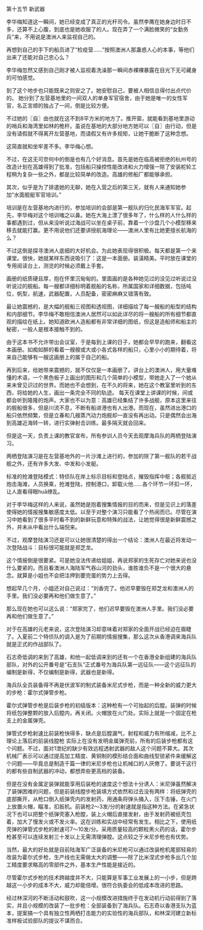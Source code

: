 

第十五节 新武器

李华梅知道这一瞬间，她已经变成了真正的光杆司令。虽然李鹰在她身边时日不多，还算不上心腹，到底也是她收服了的人。现在弄了一个满脸微笑的“女勤务兵”来，不用说是澳洲人来监视自己的。

再想到自己的手下的船员进了“检疫营……”按照澳洲人那蛊惑人心的本事，等他们出来了还能对自己忠心么？

李华梅忽然又感到自己刚才被人监视着洗澡那一瞬间赤裸裸暴露在目光下无可藏身的可怕感觉。

到了这个地步也只能既来之则安之了。她安慰自己，要被人相信总得付出点代价的。 她分到了左营基地里的一间双人的单身军官宿舍，由于她是唯一的女性军官，名正言顺的独占了一间，倒是比较方便。

不过她的〖自〗由也就在这不到8平方米的地方了。推开窗，就能看到基地里游动的哨兵和海湾里如林的桅杆。虽说在基地的大部分地方她可以〖自〗由行动，但是没有请假就不得离开左营基地，而请假又有许多规矩，让她干脆断了这种念想。

这简直就和坐牢差不多。李华梅心想。

不过，在这无可奈何中的倒是也有几个好消息。首先是她在临高被拒绝的杭州号的改造计划在高雄得到了批准，包括船只操控性能改进和火力增强一除了安装舵轮工程稍为复杂一些之外，都是比较简单的改造。高雄的修船厂都能够承担。

其次，似乎是为了排遣她的无聊，她在入营之后的第三天，就有人来通知她参加“水面舰艇军官培训。”

培训是在左营基地内进行的，参加培训的会部是第一舰队的归化民海军军官。起先，李华梅对这个培训嗤之以鼻。她在大海上漂了很多年了，什么样的人什么样的事都遇到过，但从来没听说过海战可以坐在桌子前，靠着一个沙盘几个小模型移来移去就能打赢。更不用说他们还要讲授航海理论——澳洲人里有比她更擅长航海的么？

不过这倒是探寻澳洲人底细的大好机会。为此她表现得很积极。每天都是第一个来课堂。很快，她就某样东西说吸引了：这是一本面册。装潢精美。平时放在课堂的专用阅读台上，测览的时候必须戴上手套。

画册的纸质硬且厚，抱在怀里沉甸甸的。里面画的是各种她见过的没见过听说过没听说过的舰船。每一艘都详细标明着舰船的名称，所属国家和详细数据，包括吨位，帆型，航速，武器配置，人员配备，密密麻麻又错落有致。

最让她震撼的，是大幅的舰船三视图和透视图，详细描绘了每一艘船的船型的结构和内部细节。李华梅不敢相信澳洲人居然可以如此详尽的将一艘船的所有细节都直观的描绘在纸上。她知道欧洲人造船都有非常详细的图纸，但这是造船师和船主的秘密，一般人是根本接触不到的。

由于这本书不允许带出会议室，于是每到上课的日子，她都会早早的跑来，翻看这本画册。如痴如醉的看着一艘艘或大或小各式各样的船只，心里小小的期待着，将来自己能够有一艘这画册上的属于自己的船。

再到后来，给她带来震撼的，就不仅仅是一本画册了。讲台上的澳洲人，用大量难懂的术语，一个黑色板子上画出的图形和几个简单的小模型，带她走入了一个她从来未曾见识过的世界。而她也不会想到，在不久的将来，她在这个教室里听到的东西，将给她的人生，画出一条完全不同的轨迹。 每天在课堂上讲课的时候，间或都会听到隆隆的炮声。大家也不以为意：高雄已经集结了许多战舰，原本这里来往的舰船很多，但是川流不息，不断有船进港也有人出港。而现在，虽然进出港口的船只依然频繁，但是立春和几艘蒸汽动力炮舰却一直没有再出动。只是偶然会出海到高雄近海转一转，进行实弹射击训练。最多隔天就会回来。

但是这一天，负责上课的教官宣布，所有参训人员今天去观摩海兵队的两栖登陆演习。

两栖登陆演习是在左营基地外的一片沙滩上进行的，参加的除了第一舰队的若干战舰之外，还有许多大发、中发和小发艇。

标准的抢滩登陆模式：特侦队在岸上标示目标和登陆点，摧毁指挥中枢；各舰抵近炮击海滩，人员换乘，抢滩登陆，控制港口，卸载火他……各个环节一环扣一环，让人直看得眼huā缭乱。

对于李华梅这样的人来说，虽然她是抱着搜集情报的目的而来，但是见识上的落差使得她的情报搜集敏感度太低。以至于对整个演习只能看了个热闹而已。尽管在演习中她看到了很多平时看不到的新鲜玩意和特殊的战法，让她觉得很是新鲜震撼之外，并未从中看出什么端倪来。

不过，观摩登陆演习还是可以让她很清楚的得出一个结论：澳洲人在最近将发动一次登陆战斗：目标很可能就是郑芝龙。

这个情报倒是很要紧。可是她没法传递给姐姐，再说郑家的生死存亡对她来说也没什么要紧的。而且看澳洲人海陆军气吞山河的劲头，谁胜谁负不是一个很大的悬念。就算是小姐也不会把注押到要完蛋的势力上去得。

想起早几个月，小姐还对自己说过：“刘香完了。他迟早要毁在郑芝龙和澳洲人的手里。我们没必要再和他们做生意了。”

那么现在她也可以这么说：“郑家完了，他们迟早要毁在澳洲人手里。我们没必要再和他们做生意了。”

对于在高雄的元老来说，这次登陆演习却意味着对郑家的全面开战已经迫在眉睫了。入夏前二个特侦队的调入是为了前期的情报搜集，那么这次从香港调来海兵队就是正式的作战部队了。

石志奇低调的来到了高雄，和他一起低调来到的还有一个在香港全新组建的海兵队部队，对外的公开番号是“石支队”正式番号为海兵队第一远征队——这个远征队的编制是新得，不仅编制是新得，武器也是新得。

海兵队全员装备得不再是伏波军的制式装备米尼式步枪，而是一种全新的威力更大的步枪：霍尔式弹管步枪。

霍尔式弹管步枪是后装步枪的初级版本：这种枪有一个可抬起的后膛。装弹的时候将纸包弹整颗的放入后膛内，再关闭。火帽放在火门处。实际上就是一个固定在枪支上的金属弹壳。

弹管式步枪射速比前装枪快得多，缺点是后膛漏气，射程和威力有所缩减，比不上理论上落后的前装线膛枪 实际上在没有发明金属弹壳前，所有的后装步枪都有这个问题。不过，面对1泄纪的缺少有效远程透射武器的敌人这个问题不算大。其次机械厂表示可以通过提高加工精度、黄铜制的模形结合面和曲线型锁紧件来缓解这个问题——毕竟总是制造千篇一律的米尼步枪也让机械口的人厌倦了。要说干这行的都有些自制武器的冲动，都想弄些更高档的装备。

但是在没有金属定装弹就能享用后装枪的速度这个想法十分诱人：米尼弹虽然解决了装弹困难的问题，但是前装线膛步枪装填方式依然和过去没有两样：将纸弹壳的底部撕开，从枪口倒入纸弹壳内的发射药，用通条将弹头捅入，压下击锤，在火门上放置火帽，瞄准，扣扳机。前装枪2～3发/分的射速就是指这种方法。在紧急状况下也可以把整个纸弹壳塞入枪膛，装上火帽后直接发射，由于发射药被纸壳包着，加大了慢发火或不发火率。这在训练和实战中经常有发生。相比之下，使用纸壳弹的弹管式步枪的射速可7～10发/分。采用质量较高的颗粒黑火药的话，霍尔步枪甚至可以连续发射三十发以上无需清理弹膛。这点较之于米尼步枪也有优势。

当然，最大的好处就是目前陆海军广泛装备的米尼枪可以通过改装枪机尾部轻易的改装为霍尔式步枪，生产线也无需做太大的调整——除了比米涅式步枪多出几个加工精度要求略高的零部件之外，基本生产性能是接近的。

尽管霍尔式步枪的技术跨越度并不大，只能算是军事工业发展上的一小步，但是跨越这一小步的成本不大，威力却能倍增。很符合执委会的低成本改进的思路。

经过林深河的不断活动和鼓吹，这一小规模改进措施终于在发动机行动前得到了落实，并且小规模的改装了一批步枪：全部装备到了海兵队。石志奇以香港支队为蓝本，提案搞一个具有独立性两栖打击能力的实验性的海兵部队，和林深河建立新标准样板试验部队的提议不谋而合。

